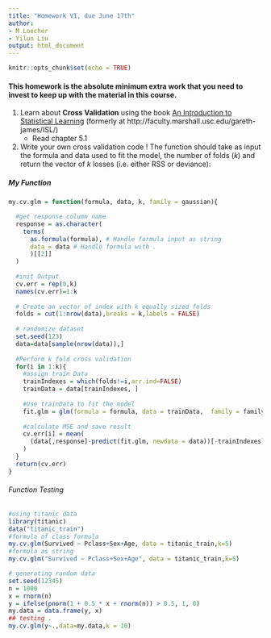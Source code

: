 ```yaml
---
title: "Homework VI, due June 17th"
author:
- M Loecher
- Yilun Liu
output: html_document
---
```


```r
knitr::opts_chunk$set(echo = TRUE)
```

#### This homework is the absolute minimum extra work that you need to invest to keep up with the material in this course.

1. Learn about **Cross Validation** using the book [An Introduction to Statistical Learning](https://westminster.instructure.com/courses/2915670/files/172215801) (formerly at http://faculty.marshall.usc.edu/gareth-james/ISL/)
   * Read chapter 5.1

2. Write your own cross validation code ! The function should take as input the formula and data used to fit the model, the number of folds ($k$) and return the vector of $k$ losses (i.e. either RSS or deviance):

##### My Function
```r
my.cv.glm = function(formula, data, k, family = gaussian){

  #get response column name 
  response = as.character(
    terms(
      as.formula(formula), # Handle formula input as string
      data = data # Handle formula with .
      )[[2]]
  )
  
  #init Output
  cv.err = rep(0,k)
  names(cv.err)=1:k
  
  # Create an vector of index with k equally sized folds 
  folds = cut(1:nrow(data),breaks = k,labels = FALSE)
  
  # randomize dataset
  set.seed(123)
  data=data[sample(nrow(data)),]
  
  #Perform k fold cross validation 
  for(i in 1:k){
    #assign train Data 
    trainIndexes = which(folds!=i,arr.ind=FALSE)
    trainData = data[trainIndexes, ]
    
    #Use trainData to fit the model 
    fit.glm = glm(formula = formula, data = trainData,  family = family)
    
    #calculate MSE and save result
    cv.err[i] = mean(
      (data[,response]-predict(fit.glm, newdata = data))[-trainIndexes]^2, na.rm = TRUE
    )
  }
  return(cv.err)
}

```

###### Function Testing
```r
#using titanic data 
library(titanic)
data("titanic_train")
#formula of class formula 
my.cv.glm(Survived ~ Pclass+Sex+Age, data = titanic_train,k=5)
#formula as string
my.cv.glm("Survived ~ Pclass+Sex+Age", data = titanic_train,k=5)
```

```r
# generating random data
set.seed(12345)
n = 1000
x = rnorm(n) 
y = ifelse(pnorm(1 + 0.5 * x + rnorm(n)) > 0.5, 1, 0)
my.data = data.frame(y, x)
## testing .
my.cv.glm(y~.,data=my.data,k = 10)
```




